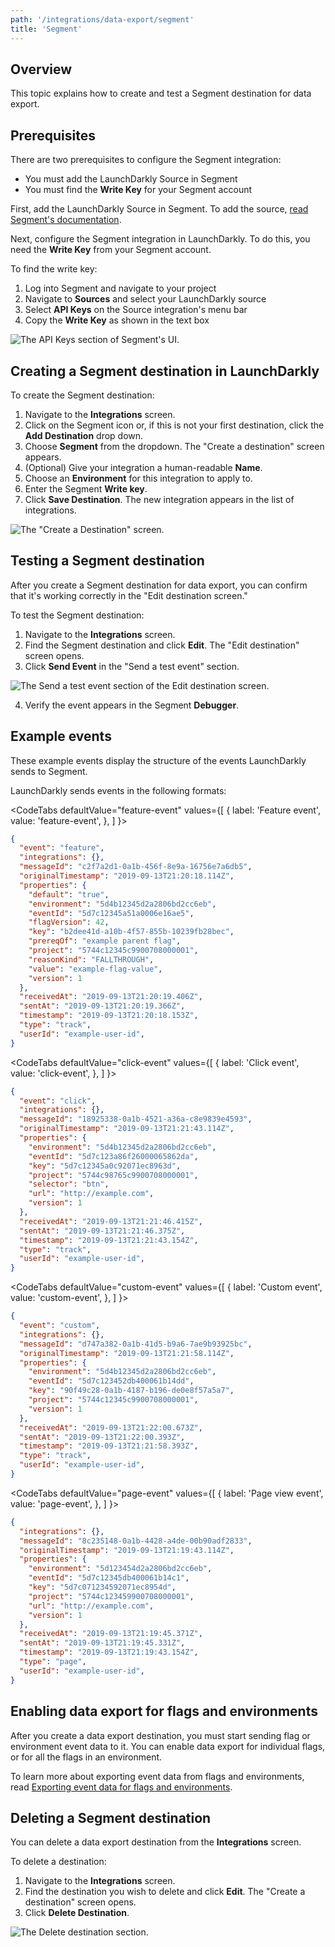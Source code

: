 ```yaml
---
path: '/integrations/data-export/segment'
title: 'Segment'
---
```


## Overview

This topic explains how to create and test a Segment destination for data export.

## Prerequisites

There are two prerequisites to configure the Segment integration:

- You must add the LaunchDarkly Source in Segment
- You must find the **Write Key** for your Segment account

First, add the LaunchDarkly Source in Segment. To add the source, [read Segment's documentation](https://segment.com/docs/sources/cloud-apps/launchdarkly/).

Next, configure the Segment integration in LaunchDarkly. To do this, you need the **Write Key** from your Segment account.

To find the write key:

1. Log into Segment and navigate to your project
2. Navigate to **Sources** and select your LaunchDarkly source
3. Select **API Keys** on the Source integration's menu bar
4. Copy the **Write Key** as shown in the text box

![The API Keys section of Segment's UI.](../../images/integrations-segment-write-key.png)

## Creating a Segment destination in LaunchDarkly

To create the Segment destination:

1. Navigate to the **Integrations** screen.
2. Click on the Segment icon or, if this is not your first destination, click the **Add Destination** drop down.
3. Choose **Segment** from the dropdown. The "Create a destination" screen appears.
4. (Optional) Give your integration a human-readable **Name**.
5. Choose an **Environment** for this integration to apply to.
6. Enter the Segment **Write key**.
7. Click **Save Destination**. The new integration appears in the list of integrations.

![The "Create a Destination" screen.](../../images/integrations-segment-create.png)

## Testing a Segment destination

After you create a Segment destination for data export, you can confirm that it's working correctly in the "Edit destination screen."

To test the Segment destination:

1. Navigate to the **Integrations** screen.
2. Find the Segment destination and click **Edit**. The "Edit destination" screen opens.
3. Click **Send Event** in the "Send a test event" section.

![The Send a test event section of the Edit destination screen.](../../images/integrations-segment-test-event.png)

4. Verify the event appears in the Segment **Debugger**.

## Example events

These example events display the structure of the events LaunchDarkly sends to Segment.

LaunchDarkly sends events in the following formats:


<CodeTabs
  defaultValue="feature-event"
  values={[
    { label: 'Feature event', value: 'feature-event', },
  ]
}>

<CodeTabItem value="feature-event">

```json
{
  "event": "feature",
  "integrations": {},
  "messageId": "c2f7a2d1-0a1b-456f-8e9a-16756e7a6db5",
  "originalTimestamp": "2019-09-13T21:20:18.114Z",
  "properties": {
    "default": "true",
    "environment": "5d4b12345d2a2806bd2cc6eb",
    "eventId": "5d7c12345a51a0006e16ae5",
    "flagVersion": 42,
    "key": "b2dee41d-a10b-4f57-855b-10239fb28bec",
    "prereqOf": "example parent flag",
    "project": "5744c12345c9900708000001",
    "reasonKind": "FALLTHROUGH",
    "value": "example-flag-value",
    "version": 1
  },
  "receivedAt": "2019-09-13T21:20:19.406Z",
  "sentAt": "2019-09-13T21:20:19.366Z",
  "timestamp": "2019-09-13T21:20:18.153Z",
  "type": "track",
  "userId": "example-user-id",
}
```

</CodeTabItem>
</CodeTabs>


<CodeTabs
  defaultValue="click-event"
  values={[
    { label: 'Click event', value: 'click-event', },
  ]
}>

<CodeTabItem value="click-event">

```json
{
  "event": "click",
  "integrations": {},
  "messageId": "18925338-0a1b-4521-a36a-c8e9839e4593",
  "originalTimestamp": "2019-09-13T21:21:43.114Z",
  "properties": {
    "environment": "5d4b12345d2a2806bd2cc6eb",
    "eventId": "5d7c123a86f26000065862da",
    "key": "5d7c12345a0c92071ec8963d",
    "project": "5744c98765c9900708000001",
    "selector": "btn",
    "url": "http://example.com",
    "version": 1
  },
  "receivedAt": "2019-09-13T21:21:46.415Z",
  "sentAt": "2019-09-13T21:21:46.375Z",
  "timestamp": "2019-09-13T21:21:43.154Z",
  "type": "track",
  "userId": "example-user-id",
}
```

</CodeTabItem>
</CodeTabs>


<CodeTabs
  defaultValue="custom-event"
  values={[
    { label: 'Custom event', value: 'custom-event', },
  ]
}>
<CodeTabItem value="custom-event">

```json
{
  "event": "custom",
  "integrations": {},
  "messageId": "d747a382-0a1b-41d5-b9a6-7ae9b93925bc",
  "originalTimestamp": "2019-09-13T21:21:58.114Z",
  "properties": {
    "environment": "5d4b12345d2a2806bd2cc6eb",
    "eventId": "5d7c123452db400061b14dd",
    "key": "90f49c28-0a1b-4187-b196-de0e8f57a5a7",
    "project": "5744c12345c9900708000001",
    "version": 1
  },
  "receivedAt": "2019-09-13T21:22:00.673Z",
  "sentAt": "2019-09-13T21:22:00.393Z",
  "timestamp": "2019-09-13T21:21:58.393Z",
  "type": "track",
  "userId": "example-user-id",
}

```

</CodeTabItem>
</CodeTabs>

<CodeTabs
  defaultValue="page-event"
  values={[
    { label: 'Page view event', value: 'page-event', },
  ]
}>
<CodeTabItem value="page-event">

```json
{
  "integrations": {},
  "messageId": "8c235148-0a1b-4428-a4de-00b90adf2833",
  "originalTimestamp": "2019-09-13T21:19:43.114Z",
  "properties": {
    "environment": "5d123454d2a2806bd2cc6eb",
    "eventId": "5d7c12345db400061b14c1",
    "key": "5d7c071234592071ec8954d",
    "project": "5744c123459900708000001",
    "url": "http://example.com",
    "version": 1
  },
  "receivedAt": "2019-09-13T21:19:45.371Z",
  "sentAt": "2019-09-13T21:19:45.331Z",
  "timestamp": "2019-09-13T21:19:43.154Z",
  "type": "page",
  "userId": "example-user-id",
}
```

</CodeTabItem>
</CodeTabs>

## Enabling data export for flags and environments

After you create a data export destination, you must start sending flag or environment event data to it. You can enable data export for individual flags, or for all the flags in an environment.

To learn more about exporting event data from flags and environments, read [Exporting event data for flags and environments](./data-export#exporting-event-data-for-flags-and-environments).

## Deleting a Segment destination

You can delete a data export destination from the **Integrations** screen.

To delete a destination:

1. Navigate to the **Integrations** screen.
2. Find the destination you wish to delete and click **Edit**. The "Create a destination" screen opens.
3. Click **Delete Destination**.

![The Delete destination section.](../../images/integrations-segment-delete.png)

